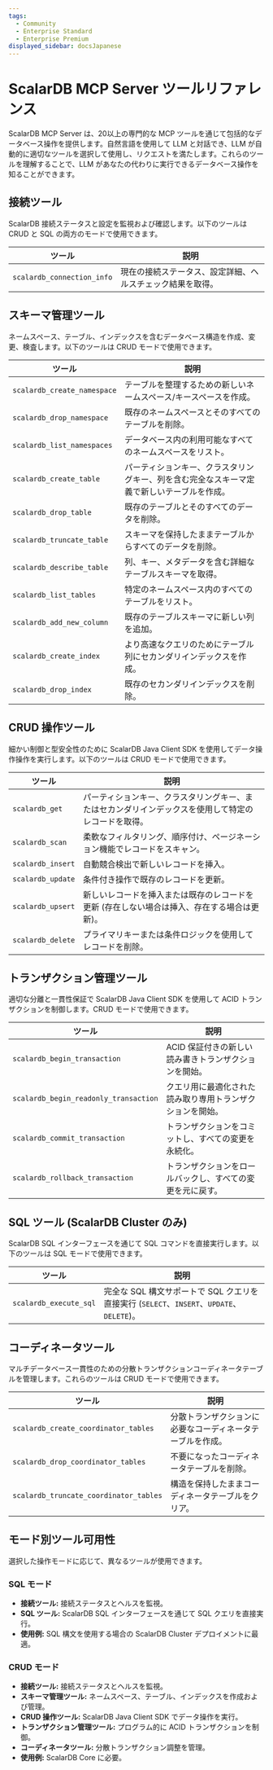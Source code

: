 ```yaml
---
tags:
  - Community
  - Enterprise Standard
  - Enterprise Premium
displayed_sidebar: docsJapanese
---
```


# ScalarDB MCP Server ツールリファレンス


<TranslationBanner />

ScalarDB MCP Server は、20以上の専門的な MCP ツールを通じて包括的なデータベース操作を提供します。自然言語を使用して LLM と対話でき、LLM が自動的に適切なツールを選択して使用し、リクエストを満たします。これらのツールを理解することで、LLM があなたの代わりに実行できるデータベース操作を知ることができます。

## 接続ツール

ScalarDB 接続ステータスと設定を監視および確認します。以下のツールは CRUD と SQL の両方のモードで使用できます。

| ツール | 説明 |
|------|-------------|
| `scalardb_connection_info` | 現在の接続ステータス、設定詳細、ヘルスチェック結果を取得。 |

## スキーマ管理ツール

ネームスペース、テーブル、インデックスを含むデータベース構造を作成、変更、検査します。以下のツールは CRUD モードで使用できます。

| ツール | 説明 |
|------|-------------|
| `scalardb_create_namespace` | テーブルを整理するための新しいネームスペース/キースペースを作成。 |
| `scalardb_drop_namespace` | 既存のネームスペースとそのすべてのテーブルを削除。 |
| `scalardb_list_namespaces` | データベース内の利用可能なすべてのネームスペースをリスト。 |
| `scalardb_create_table` | パーティションキー、クラスタリングキー、列を含む完全なスキーマ定義で新しいテーブルを作成。 |
| `scalardb_drop_table` | 既存のテーブルとそのすべてのデータを削除。 |
| `scalardb_truncate_table` | スキーマを保持したままテーブルからすべてのデータを削除。 |
| `scalardb_describe_table` | 列、キー、メタデータを含む詳細なテーブルスキーマを取得。 |
| `scalardb_list_tables` | 特定のネームスペース内のすべてのテーブルをリスト。 |
| `scalardb_add_new_column` | 既存のテーブルスキーマに新しい列を追加。 |
| `scalardb_create_index` | より高速なクエリのためにテーブル列にセカンダリインデックスを作成。 |
| `scalardb_drop_index` | 既存のセカンダリインデックスを削除。 |

## CRUD 操作ツール

細かい制御と型安全性のために ScalarDB Java Client SDK を使用してデータ操作操作を実行します。以下のツールは CRUD モードで使用できます。

| ツール | 説明 |
|------|-------------|
| `scalardb_get` | パーティションキー、クラスタリングキー、またはセカンダリインデックスを使用して特定のレコードを取得。 |
| `scalardb_scan` | 柔軟なフィルタリング、順序付け、ページネーション機能でレコードをスキャン。 |
| `scalardb_insert` | 自動競合検出で新しいレコードを挿入。 |
| `scalardb_update` | 条件付き操作で既存のレコードを更新。 |
| `scalardb_upsert` | 新しいレコードを挿入または既存のレコードを更新 (存在しない場合は挿入、存在する場合は更新)。 |
| `scalardb_delete` | プライマリキーまたは条件ロジックを使用してレコードを削除。 |

## トランザクション管理ツール

適切な分離と一貫性保証で ScalarDB Java Client SDK を使用して ACID トランザクションを制御します。CRUD モードで使用できます。

| ツール | 説明 |
|------|-------------|
| `scalardb_begin_transaction` | ACID 保証付きの新しい読み書きトランザクションを開始。 |
| `scalardb_begin_readonly_transaction` | クエリ用に最適化された読み取り専用トランザクションを開始。 |
| `scalardb_commit_transaction` | トランザクションをコミットし、すべての変更を永続化。 |
| `scalardb_rollback_transaction` | トランザクションをロールバックし、すべての変更を元に戻す。 |

## SQL ツール (ScalarDB Cluster のみ)

ScalarDB SQL インターフェースを通じて SQL コマンドを直接実行します。以下のツールは SQL モードで使用できます。

| ツール | 説明 |
|------|-------------|
| `scalardb_execute_sql` | 完全な SQL 構文サポートで SQL クエリを直接実行 (`SELECT`、`INSERT`、`UPDATE`、`DELETE`)。 |

## コーディネータツール

マルチデータベース一貫性のための分散トランザクションコーディネータテーブルを管理します。これらのツールは CRUD モードで使用できます。

| ツール | 説明 |
|------|-------------|
| `scalardb_create_coordinator_tables` | 分散トランザクションに必要なコーディネータテーブルを作成。 |
| `scalardb_drop_coordinator_tables` | 不要になったコーディネータテーブルを削除。 |
| `scalardb_truncate_coordinator_tables` | 構造を保持したままコーディネータテーブルをクリア。 |

## モード別ツール可用性

選択した操作モードに応じて、異なるツールが使用できます。

### SQL モード

- **接続ツール:** 接続ステータスとヘルスを監視。
- **SQL ツール:** ScalarDB SQL インターフェースを通じて SQL クエリを直接実行。
- **使用例:** SQL 構文を使用する場合の ScalarDB Cluster デプロイメントに最適。

### CRUD モード

- **接続ツール:** 接続ステータスとヘルスを監視。
- **スキーマ管理ツール:** ネームスペース、テーブル、インデックスを作成および管理。
- **CRUD 操作ツール:** ScalarDB Java Client SDK でデータ操作を実行。
- **トランザクション管理ツール:** プログラム的に ACID トランザクションを制御。
- **コーディネータツール:** 分散トランザクション調整を管理。
- **使用例:** ScalarDB Core に必要。
